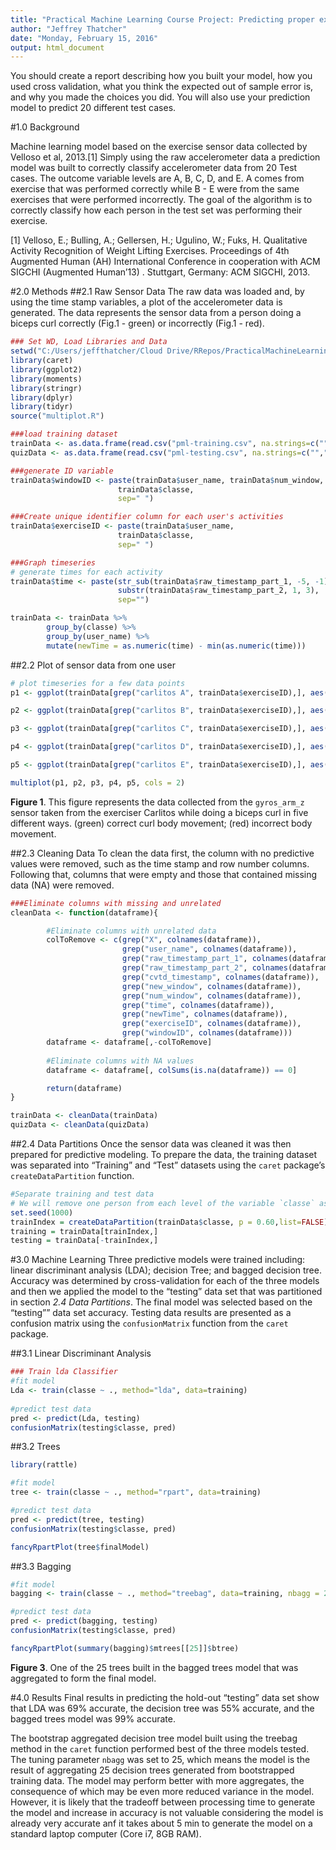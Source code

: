 ```yaml
---
title: "Practical Machine Learning Course Project: Predicting proper exercise from wearable accelerometer sensor data"
author: "Jeffrey Thatcher"
date: "Monday, February 15, 2016"
output: html_document
---
```


You should create a report describing how you built your model, how you used cross validation, what you think the expected out of sample error is, and why you made the choices you did. You will also use your prediction model to predict 20 different test cases.

#1.0 Background

Machine learning model based on the exercise sensor data collected by Velloso et al, 2013.[1]
Simply using the raw accelerometer data a prediction model was built to correctly classify accelerometer data from 20 Test cases.  The outcome variable levels are A, B, C, D, and E. A comes from exercise that was performed correctly while B - E were from the same exercises that were performed incorrectly. The goal of the algorithm is to correctly classify how each person in the test set was performing their exercise.


[1] Velloso, E.; Bulling, A.; Gellersen, H.; Ugulino, W.; Fuks, H. Qualitative Activity Recognition of Weight Lifting Exercises. Proceedings of 4th Augmented Human (AH) International Conference in cooperation with ACM SIGCHI (Augmented Human'13) . Stuttgart, Germany: ACM SIGCHI, 2013. 

#2.0 Methods
##2.1 Raw Sensor Data
The raw data was loaded and, by using the time stamp variables, a plot of the accelerometer data is generated. The data represents the sensor data from a person doing a biceps curl correctly (Fig.1 - green) or incorrectly (Fig.1 - red).

```r
### Set WD, Load Libraries and Data
setwd("C:/Users/jeffthatcher/Cloud Drive/RRepos/PracticalMachineLearning/MachineLearningCoursera")
library(caret)
library(ggplot2)
library(moments)
library(stringr)
library(dplyr)
library(tidyr)
source("multiplot.R")
```

```r
###load training dataset
trainData <- as.data.frame(read.csv("pml-training.csv", na.strings=c("","NA")))
quizData <- as.data.frame(read.csv("pml-testing.csv", na.strings=c("","NA")))

###generate ID variable
trainData$windowID <- paste(trainData$user_name, trainData$num_window,
                        trainData$classe,
                        sep=" ")

###Create unique identifier column for each user's activities
trainData$exerciseID <- paste(trainData$user_name,
                        trainData$classe, 
                        sep=" ")

###Graph timeseries
# generate times for each activity
trainData$time <- paste(str_sub(trainData$raw_timestamp_part_1, -5, -1),
                        substr(trainData$raw_timestamp_part_2, 1, 3), 
                        sep="")

trainData <- trainData %>%
        group_by(classe) %>%
        group_by(user_name) %>%
        mutate(newTime = as.numeric(time) - min(as.numeric(time)))
```

##2.2 Plot of sensor data from one user
```r
# plot timeseries for a few data points
p1 <- ggplot(trainData[grep("carlitos A", trainData$exerciseID),], aes(newTime, gyros_arm_y, color=user_name))+geom_line(color="green")

p2 <- ggplot(trainData[grep("carlitos B", trainData$exerciseID),], aes(newTime, gyros_arm_y, color=user_name))+geom_line(color="red")

p3 <- ggplot(trainData[grep("carlitos C", trainData$exerciseID),], aes(newTime, gyros_arm_y, color=user_name))+geom_line(color="red")

p4 <- ggplot(trainData[grep("carlitos D", trainData$exerciseID),], aes(newTime, gyros_arm_y, color=user_name))+geom_line(color="red")

p5 <- ggplot(trainData[grep("carlitos E", trainData$exerciseID),], aes(newTime, gyros_arm_y, color=user_name))+geom_line(color="red")

multiplot(p1, p2, p3, p4, p5, cols = 2)
```

**Figure 1**. This figure represents the data collected from the `gyros_arm_z` sensor taken from the exerciser Carlitos while doing a biceps curl in five different ways. (green) correct curl body movement; (red) incorrect body movement.

##2.3 Cleaning Data
To clean the data first, the column with no predictive values were removed, such as the time stamp and row number columns.  Following that, columns that were empty and those that contained missing data (NA) were removed.

```r
###Eliminate columns with missing and unrelated
cleanData <- function(dataframe){

        #Eliminate columns with unrelated data
        colToRemove <- c(grep("X", colnames(dataframe)),
                         grep("user_name", colnames(dataframe)),
                         grep("raw_timestamp_part_1", colnames(dataframe)),
                         grep("raw_timestamp_part_2", colnames(dataframe)),
                         grep("cvtd_timestamp", colnames(dataframe)),
                         grep("new_window", colnames(dataframe)),
                         grep("num_window", colnames(dataframe)),
                         grep("time", colnames(dataframe)),
                         grep("newTime", colnames(dataframe)),
                         grep("exerciseID", colnames(dataframe)),
                         grep("windowID", colnames(dataframe)))
        dataframe <- dataframe[,-colToRemove]
        
        #Eliminate columns with NA values
        dataframe <- dataframe[, colSums(is.na(dataframe)) == 0]

        return(dataframe)
}

trainData <- cleanData(trainData)
quizData <- cleanData(quizData)
```


##2.4 Data Partitions
Once the sensor data was cleaned it was then prepared for predictive modeling. To prepare the data, the training dataset was separated into "Training" and "Test" datasets using the `caret` package's `createDataPartition` function.

```r
#Separate training and test data
# We will remove one person from each level of the variable `classe` as the test set
set.seed(1000)
trainIndex = createDataPartition(trainData$classe, p = 0.60,list=FALSE)
training = trainData[trainIndex,]
testing = trainData[-trainIndex,]
```

#3.0 Machine Learning
Three predictive models were trained including: linear discriminant analysis (LDA); decision Tree; and bagged decision tree. Accuracy was determined by cross-validation for each of the three models and then we applied the model to the "testing" data set that was partitioned in section *2.4 Data Partitions*.  The final model was selected based on the "testing"" data set accuracy. Testing data results are presented as a confusion matrix using the `confusionMatrix` function from the `caret` package.

##3.1 Linear Discriminant Analysis
```r
### Train lda Classifier
#fit model
Lda <- train(classe ~ ., method="lda", data=training)
        
#predict test data
pred <- predict(Lda, testing)
confusionMatrix(testing$classe, pred)
```


##3.2 Trees
```r
library(rattle)

#fit model
tree <- train(classe ~ ., method="rpart", data=training)

#predict test data
pred <- predict(tree, testing)
confusionMatrix(testing$classe, pred)

fancyRpartPlot(tree$finalModel)
```

##3.3 Bagging
```r
#fit model
bagging <- train(classe ~ ., method="treebag", data=training, nbagg = 25)

#predict test data
pred <- predict(bagging, testing)
confusionMatrix(testing$classe, pred)

fancyRpartPlot(summary(bagging)$mtrees[[25]]$btree)
```

**Figure 3**. One of the 25 trees built in the bagged trees model that was aggregated to form the final model.

#4.0 Results
Final results in predicting the hold-out "testing" data set show that LDA was 69% accurate, the decision tree was 55% accurate, and the bagged trees model was 99% accurate. 

The bootstrap aggregated decision tree model built using the treebag method in the `caret` function performed best of the three models tested. The tuning parameter `nbagg` was set to 25, which means the model is the result of aggregating 25 decision trees generated from bootstrapped training data. The model may perform better with more aggregates, the consequence of which may be even more reduced variance in the model.  However, it is likely that the tradeoff between processing time to generate the model and increase in accuracy is not valuable considering the model is already very accurate anf it takes about 5 min to generate the model on a standard laptop computer (Core i7, 8GB RAM).
